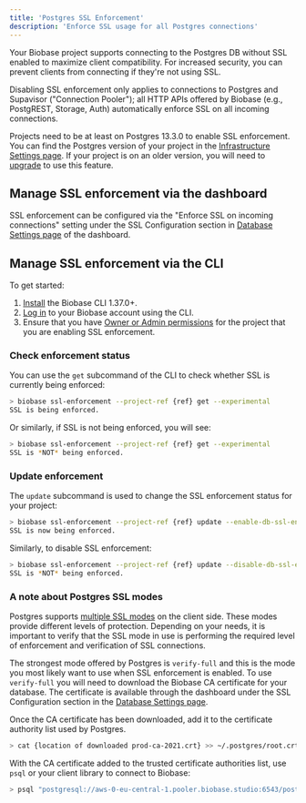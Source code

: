 ```yaml
---
title: 'Postgres SSL Enforcement'
description: 'Enforce SSL usage for all Postgres connections'
---
```


Your Biobase project supports connecting to the Postgres DB without SSL enabled to maximize client compatibility. For increased security, you can prevent clients from connecting if they're not using SSL.

Disabling SSL enforcement only applies to connections to Postgres and Supavisor ("Connection Pooler"); all HTTP APIs offered by Biobase (e.g., PostgREST, Storage, Auth) automatically enforce SSL on all incoming connections.

<Admonition type="note">

Projects need to be at least on Postgres 13.3.0 to enable SSL enforcement. You can find the Postgres version of your project in the [Infrastructure Settings page](https://biobase.studio/dashboard/project/_/settings/infrastructure). If your project is on an older version, you will need to
[upgrade](/docs/guides/platform/migrating-and-upgrading-projects#upgrade-your-project) to use this feature.

</Admonition>

## Manage SSL enforcement via the dashboard

SSL enforcement can be configured via the "Enforce SSL on incoming connections" setting under the SSL Configuration section in [Database Settings page](https://biobase.studio/dashboard/project/_/settings/database) of the dashboard.

## Manage SSL enforcement via the CLI

To get started:

1. [Install](/docs/guides/cli) the Biobase CLI 1.37.0+.
1. [Log in](/docs/guides/getting-started/local-development#log-in-to-the-biobase-cli) to your Biobase account using the CLI.
1. Ensure that you have [Owner or Admin permissions](/docs/guides/platform/access-control#manage-team-members) for the project that you are enabling SSL enforcement.

### Check enforcement status

You can use the `get` subcommand of the CLI to check whether SSL is currently being enforced:

```bash
> biobase ssl-enforcement --project-ref {ref} get --experimental
SSL is being enforced.
```

Or similarly, if SSL is not being enforced, you will see:

```bash
> biobase ssl-enforcement --project-ref {ref} get --experimental
SSL is *NOT* being enforced.
```

### Update enforcement

The `update` subcommand is used to change the SSL enforcement status for your project:

```bash
> biobase ssl-enforcement --project-ref {ref} update --enable-db-ssl-enforcement --experimental
SSL is now being enforced.
```

Similarly, to disable SSL enforcement:

```bash
> biobase ssl-enforcement --project-ref {ref} update --disable-db-ssl-enforcement --experimental
SSL is *NOT* being enforced.
```

### A note about Postgres SSL modes

Postgres supports [multiple SSL modes](https://www.postgresql.org/docs/current/libpq-ssl.html#LIBPQ-SSL-PROTECTION) on the client side. These modes provide different levels of protection. Depending on your needs, it is important to verify that the SSL mode in use is performing the required level of enforcement and verification of SSL connections.

The strongest mode offered by Postgres is `verify-full` and this is the mode you most likely want to use when SSL enforcement is enabled. To use `verify-full` you will need to download the Biobase CA certificate for your database. The certificate is available through the dashboard under the SSL Configuration section in the [Database Settings page](/dashboard/project/_/settings/database).

Once the CA certificate has been downloaded, add it to the certificate authority list used by Postgres.

```bash
> cat {location of downloaded prod-ca-2021.crt} >> ~/.postgres/root.crt
```

With the CA certificate added to the trusted certificate authorities list, use `psql` or your client library to connect to Biobase:

```bash
> psql "postgresql://aws-0-eu-central-1.pooler.biobase.studio:6543/postgres?sslmode=verify-full" -U postgres.<user>
```
